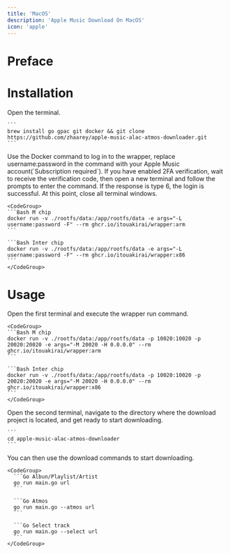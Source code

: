 ```yaml
---
title: 'MacOS'
description: 'Apple Music Download On MacOS'
icon: 'apple'
---
```

# Preface

# Installation

<Steps>
  <Step title="Step 1">
    Open the terminal.

    ```
    brew install go gpac git docker && git clone https://github.com/zhaarey/apple-music-alac-atmos-downloader.git
    ```
  </Step>

  <Step title="Step 2">
    Use the Docker command to log in to the wrapper, replace username:password in the command with your Apple Music account(`Subscription required`). If you have enabled 2FA verification, wait to receive the verification code, then open a new terminal and follow the prompts to enter the command. If the response is type 6, the login is successful. At this point, close all terminal windows.

    <CodeGroup>
    ```Bash M chip
    docker run -v ./rootfs/data:/app/rootfs/data -e args="-L username:password -F" --rm ghcr.io/itouakirai/wrapper:arm
    ```

    ```Bash Inter chip
    docker run -v ./rootfs/data:/app/rootfs/data -e args="-L username:password -F" --rm ghcr.io/itouakirai/wrapper:x86
    ```
    </CodeGroup>
  </Step>
</Steps>

# Usage

<Steps>
  <Step title="Step 1">
    Open the first terminal and execute the wrapper run command.

    <CodeGroup>
    ```Bash M chip
    docker run -v ./rootfs/data:/app/rootfs/data -p 10020:10020 -p 20020:20020 -e args="-M 20020 -H 0.0.0.0" --rm  ghcr.io/itouakirai/wrapper:arm
    ```

    ```Bash Inter chip
    docker run -v ./rootfs/data:/app/rootfs/data -p 10020:10020 -p 20020:20020 -e args="-M 20020 -H 0.0.0.0" --rm  ghcr.io/itouakirai/wrapper:x86
    ```
    </CodeGroup>
  </Step>

  <Step title="Step 2">
    Open the second terminal, navigate to the directory where the download project is located, and get ready to start downloading.

    ```
    cd apple-music-alac-atmos-downloader
    ```
  </Step>

  <Step title="Step 3">
    You can then use the download commands to start downloading.

    <CodeGroup>
      ```Go Albun/Playlist/Artist
      go run main.go url
      ```

      ```Go Atmos
      go run main.go --atmos url
      ```

      ```Go Select track
      go run main.go --select url
      ```
    </CodeGroup>
  </Step>
</Steps>
